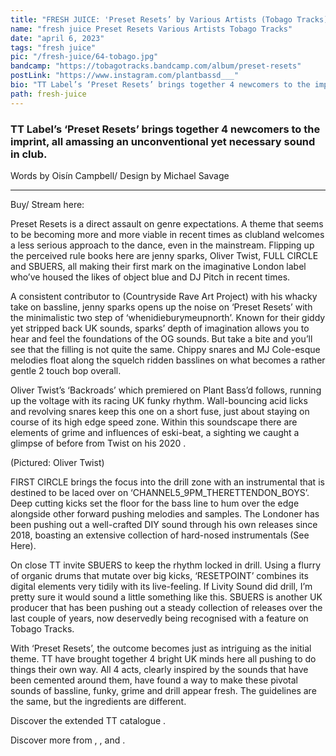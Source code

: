 ---
title: "FRESH JUICE: 'Preset Resets’ by Various Artists (Tobago Tracks)"
name: "fresh juice Preset Resets Various Artists Tobago Tracks"
date: "april 6, 2023"
tags: "fresh juice"
pic: "/fresh-juice/64-tobago.jpg"
bandcamp: "https://tobagotracks.bandcamp.com/album/preset-resets"
postLink: "https://www.instagram.com/plantbassd___"
bio: "TT Label’s ‘Preset Resets’ brings together 4 newcomers to the imprint, all amassing an unconventional yet necessary sound in club."
path: fresh-juice
---

### TT Label’s ‘Preset Resets’ brings together 4 newcomers to the imprint, all amassing an unconventional yet necessary sound in club.

<p className="smallText">Words by Oisín Campbell/ Design by Michael Savage</p>

<hr />

<BandCamp src="album=2233097470" />

Buy/ Stream here: <HoverLink url="tobagotracks.bandcamp.com/album/preset-resets" external />

Preset Resets is a direct assault on genre expectations. A theme that seems to be becoming more and more viable in recent times as clubland welcomes a less serious approach to the dance, even in the mainstream. Flipping up the perceived rule books here are jenny sparks, Oliver Twist, FULL CIRCLE and SBUERS, all making their first mark on the imaginative London label who’ve housed the likes of object blue and DJ Pitch in recent times.

A consistent contributor to <HoverLink url="countrysideraveartprojectrecords.bandcamp.com/" name="C.R.A.P Records" external /> (Countryside Rave Art Project) with his whacky take on bassline, jenny sparks opens up the noise on ‘Preset Resets’ with the minimalistic two step of ‘whenidieburymeupnorth’. Known for their giddy yet stripped back UK sounds, sparks’ depth of imagination allows you to hear and feel the foundations of the OG sounds. But take a bite and you’ll see that the filling is not quite the same. Chippy snares and MJ Cole-esque melodies float along the squelch ridden basslines on what becomes a rather gentle 2 touch bop overall.

Oliver Twist’s ‘Backroads’ which premiered on Plant Bass’d <HoverLink url="soundcloud.com/plantbassddjs/premiere-oliver-twist-backroads" name="(See Here)" external /> follows, running up the voltage with its racing UK funky rhythm. Wall-bouncing acid licks and revolving snares keep this one on a short fuse, just about staying on course of its high edge speed zone. Within this soundscape there are elements of grime and influences of eski-beat, a sighting we caught a glimpse of before from Twist on his 2020 <HoverLink url="ollllivertwist.bandcamp.com/album/cracked-ep" name="CRACKED EP" external />.

<Picture src="/fresh-juice/64-oliver.png" alt="Oliver Twist cover pic" size={1200} />
<p className="smallText">(Pictured: Oliver Twist)</p>

FIRST CIRCLE brings the focus into the drill zone with an instrumental that is destined to be laced over on ‘CHANNEL5_9PM_THERETTENDON_BOYS’. Deep cutting kicks set the floor for the bass line to hum over the edge alongside other forward pushing melodies and samples. The Londoner has been pushing out a well-crafted DIY sound through his own releases since 2018, boasting an extensive collection of hard-nosed instrumentals (See Here).

On close TT invite SBUERS to keep the rhythm locked in drill. Using a flurry of organic drums that mutate over big kicks, ‘RESETPOINT’ combines its digital elements very tidily with its live-feeling. If Livity Sound did drill, I’m pretty sure it would sound a little something like this. SBUERS is another UK producer that has been pushing out a steady collection of releases over the last couple of years, now deservedly being recognised with a feature on Tobago Tracks.

<Picture src="/fresh-juice/64-pr.png" alt="Preset reset logo" size={1200} />

With ‘Preset Resets’, the outcome becomes just as intriguing as the initial theme. TT have brought together 4 bright UK minds here all pushing to do things their own way. All 4 acts, clearly inspired by the sounds that have been cemented around them, have found a way to make these pivotal sounds of bassline, funky, grime and drill appear fresh. The guidelines are the same, but the ingredients are different.

Discover the extended TT catalogue <HoverLink url="tobagotracks.bandcamp.com/music" name="here" external />.

Discover more from <HoverLink url="countrysideraveartprojectrecords.bandcamp.com/album/songs2listen2onyourdayoffwork-vol-3" name="Jenny Sparks" external />, <HoverLink url="ollllivertwist.bandcamp.com/album/cracked-ep" name="Oliver Twist" external />, <HoverLink url="f1rstcircle.bandcamp.com/" name="FIRST CIRCLE" external /> and <HoverLink url="sbuers.bandcamp.com/" name="SBUERS" external /> .
